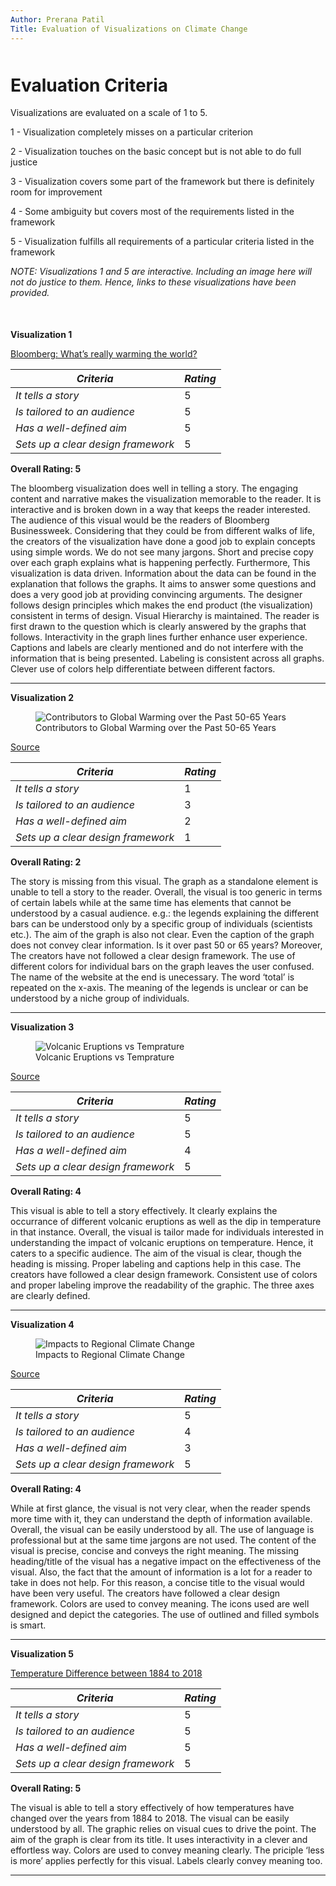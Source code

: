 ```yaml
---
Author: Prerana Patil
Title: Evaluation of Visualizations on Climate Change
---
```


<div id="Visualizations" style="margin-bottom:50px;"></div>
# Evaluation Criteria

Visualizations are evaluated on a scale of 1 to 5. 

1 - Visualization completely misses on a particular criterion

2 - Visualization touches on the basic concept but is not able to do full justice

3 - Visualization covers some part of the framework but there is definitely room for improvement

4 - Some ambiguity but covers most of the requirements listed in the framework

5 - Visualization fulfills all requirements of a particular criteria listed in the framework

_NOTE: Visualizations 1 and 5 are interactive. Including an image here will not do justice to them. Hence, links to these visualizations have been provided._

<div style="margin-bottom:50px;"></div>

**Visualization 1**

[Bloomberg: What's really warming the world?](https://www.bloomberg.com/graphics/2015-whats-warming-the-world/)


_Criteria_ | _Rating_
------------ | -------------
_It tells a story_ | 5
_Is tailored to an audience_ | 5
_Has a well-defined aim_ | 5
_Sets up a clear design framework_ | 5

**Overall Rating: 5**

The bloomberg visualization does well in telling a story. The engaging content and narrative makes the visualization memorable to the reader. It is interactive and is broken down in a way that keeps the reader interested. The audience of this visual would be the readers of Bloomberg Businessweek. Considering that they could be from different walks of life, the creators of the visualization have done a good job to explain concepts using simple words. We do not see many jargons. Short and precise copy over each graph explains what is happening perfectly. Furthermore, This visualization is data driven. Information about the data can be found in the explanation that follows the graphs. It aims to answer some questions and does a very good job at providing convincing arguments. The designer follows design principles which makes the end product (the visualization) consistent in terms of design. Visual Hierarchy is maintained. The reader is first drawn to the question which is clearly answered by the graphs that follows. Interactivity in the graph lines further enhance user experience. Captions and labels are clearly mentioned and do not interfere with the information that is being presented. Labeling is consistent across all graphs. Clever use of colors help differentiate between different factors.

***

**Visualization 2**

![Contributors to Global Warming over the Past 50-65 Years](/Users/preranapatil/Documents/GitHub/Data_Viz_ClimateChangeNHumans//Images/Visual3.jpg)

[Source](https://skepticalscience.com/graphics.php?g=57)

_Criteria_ | _Rating_
------------ | -------------
_It tells a story_ | 1
_Is tailored to an audience_ | 3
_Has a well-defined aim_ | 2
_Sets up a clear design framework_ | 1

**Overall Rating: 2**

The story is missing from this visual. The graph as a standalone element is unable to tell a story to the reader. Overall, the visual is too generic in terms of certain labels while at the same time has elements that cannot be understood by a casual audience. e.g.: the legends explaining the different bars can be understood only by a specific group of individuals (scientists etc.). The aim of the graph is also not clear. Even the caption of the graph does not convey clear information. Is it over past 50 or 65 years? Moreover, The creators have not followed a clear design framework. The use of different colors for individual bars on the graph leaves the user confused. The name of the website at the end is unecessary. The word 'total' is repeated on the x-axis. The meaning of the legends is unclear or can be understood by a niche group of individuals.

***


**Visualization 3**

![Volcanic Eruptions vs Temprature](/Users/preranapatil/Documents/GitHub/Data_Viz_ClimateChangeNHumans//Images/Visual5.png)

[Source](https://earthobservatory.nasa.gov/features/Aerosols/page3.php)

_Criteria_ | _Rating_
------------ | -------------
_It tells a story_ | 5
_Is tailored to an audience_ | 5
_Has a well-defined aim_ | 4
_Sets up a clear design framework_ | 5

**Overall Rating: 4**

This visual is able to tell a story effectively. It clearly explains the occurrance of different volcanic eruptions as well as the dip in temperature in that instance. Overall, the visual is tailor made for individuals interested in understanding the impact of volcanic eruptions on temperature. Hence, it caters to a specific audience. The aim of the visual is clear, though the heading is missing. Proper labeling and captions help in this case. The creators have followed a clear design framework. Consistent use of colors and proper labeling improve the readability of the graphic. The three axes are clearly defined.

***

**Visualization 4**

![Impacts to Regional Climate Change](/Users/preranapatil/Documents/GitHub/Data_Viz_ClimateChangeNHumans//Images/Visual4.jpg)

[Source](https://newscenter.lbl.gov/2016/01/20/assessing-the-impact-of-human-induced-climate-change/)

_Criteria_ | _Rating_
------------ | -------------
_It tells a story_ | 5
_Is tailored to an audience_ | 4
_Has a well-defined aim_ | 3
_Sets up a clear design framework_ | 5

**Overall Rating: 4**


While at first glance, the visual is not very clear, when the reader spends more time with it, they can understand the depth of information available. Overall, the visual can be easily understood by all. The use of language is professional but at the same time jargons are not used. The content of the visual is precise, concise and conveys the right meaning. The missing heading/title of the visual has a negative impact on the effectiveness of the visual. Also, the fact that the amount of information is a lot for a reader to take in does not help. For this reason, a concise title to the visual would have been very useful. The creators have followed a clear design framework. Colors are used to convey meaning. The icons used are well designed and depict the categories. The use of outlined and filled symbols is smart. 


***

**Visualization 5**

[Temperature Difference between 1884 to 2018](https://climate.nasa.gov/vital-signs/global-temperature/)

_Criteria_ | _Rating_
------------ | -------------
_It tells a story_ | 5
_Is tailored to an audience_ | 5
_Has a well-defined aim_ | 5
_Sets up a clear design framework_ | 5

**Overall Rating: 5**


The visual is able to tell a story effectively of how temperatures have changed over the years from 1884 to 2018. The visual can be easily understood by all. The graphic relies on visual cues to drive the point. The aim of the graph is clear from its title. It uses interactivity in a clever and effortless way.  Colors are used to convey meaning clearly. The priciple 'less is more' applies perfectly for this visual. Labels clearly convey meaning too. 

***
